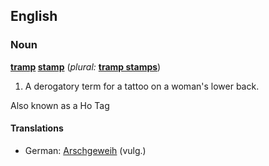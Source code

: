 {{rfv}}
==English==

===Noun===
'''[[tramp]] [[stamp]]'''  (''plural:'' '''[[tramp stamps]]''')

# A derogatory term for a tattoo on a woman's lower back.
Also known as a Ho Tag
====Translations====
*German: [[Arschgeweih]] (vulg.)
